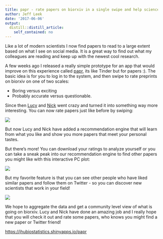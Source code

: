 ```yaml
---
title: papr - rate papers on biorxiv in a single swipe and help science!
author: Jeff Leek
date: '2017-06-06'
output:
  distill::distill_article:
    self_contained: no
---
```



Like a lot of modern scientists I now find papers to read to a large extent based on what I see on social media. It is a great way to find out what my colleagues are reading and keep up with the newest cool research. 

A few weeks ago I released a really simple prototype for an app that would improve on this experience called [papr](https://jhubiostatistics.shinyapps.io/papr/), its like Tinder but for papers :). The basic idea is for you to log in to the system, and then swipe to rate preprints on biorxiv on one of two scales:

- Boring versus exciting
- Probably accurate versus questionable. 

Since then [Lucy](http://www.lucymcgowan.com/) and [Nick](http://nickstrayer.me/) went crazy and turned it into something way more interesting. You can now rate papers just like before by swiping:

![](https://cloud.githubusercontent.com/assets/1571674/26834164/9564b0d4-4aa2-11e7-84e5-57520200e856.png)

But now Lucy and Nick have added a recommendation engine that will learn from what you like and show you more papers that meet your personal tastes.

But there's more! You can download your ratings to analyze yourself or you can take a sneak peak into our recommendation engine to find other papers you might like with this interactive PC plot: 

![](https://cloud.githubusercontent.com/assets/1571674/26834267/d65995aa-4aa2-11e7-9842-6bdcc67f1903.png)

But my favorite feature is that you can see other people who have liked similar papers and follow them on Twitter - so you can discover new scientists that work in your field!

![](https://cloud.githubusercontent.com/assets/1571674/26834361/1df87912-4aa3-11e7-8f50-6f92be0963d9.png)

We hope to aggregate the data and get a community level view of what is going on biorxiv. Lucy and Nick have done an amazing job and I really hope that you will check it out and rate some papers, who knows you might find a new paper or Twitter friend! 

[https://jhubiostatistics.shinyapps.io/papr](https://jhubiostatistics.shinyapps.io/papr/)
